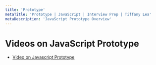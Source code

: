 ```yaml
---
title: 'Prototype'
metaTitle: 'Prototype | JavaScript | Interview Prep | Tiffany Lea'
metaDescription: 'JavaScript Prototype Overview'
---
```


# Videos on JavaScript Prototype

- [Video on Javascript Prototype](https://www.youtube.com/watch?v=0LADk6Vyls0)
